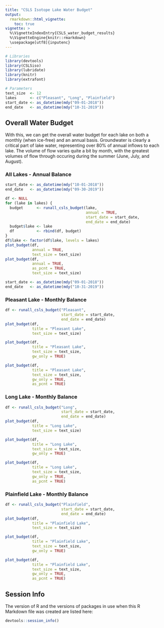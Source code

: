 ```yaml
---
title: "CSLS Isotope Lake Water Budget"
output: 
  rmarkdown::html_vignette:
    toc: true
vignette: >
  %\VignetteIndexEntry{CSLS_water_budget_results}
  %\VignetteEngine{knitr::rmarkdown}
  \usepackage[utf8]{inputenc}
---
```


```r
# Libraries
library(devtools)
library(CSLSiso)
library(lubridate)
library(knitr)
library(extrafont)

# Parameters
text_size  <- 12
lakes      <- c("Pleasant", "Long", "Plainfield")
start_date <- as_datetime(mdy("09-01-2018"))
end_date   <- as_datetime(mdy("10-31-2019"))

```

## Overall Water Budget
With this, we can get the overall water budget for each lake on both a monthly
(when ice-free) and an annual basis. Groundwater is clearly a critical part of
lake water, representing over 80% of annual inflows to each lake. The volume of
flow varies quite a bit by month, with the greatest volumes of flow through
occuring during the summer (June, July, and August).

### All Lakes - Annual Balance
```r
start_date <- as_datetime(mdy("10-01-2018"))
end_date   <- as_datetime(mdy("09-30-2019"))

df <- NULL
for (lake in lakes) {
  budget      <- runall_csls_budget(lake, 
                                    annual = TRUE, 
                                    start_date = start_date,
                                    end_date = end_date)
  budget$lake <- lake
  df          <- rbind(df, budget)
}
df$lake <- factor(df$lake, levels = lakes)
plot_budget(df, 
            annual = TRUE, 
            text_size = text_size)
plot_budget(df, 
            annual = TRUE, 
            as_pcnt = TRUE, 
            text_size = text_size)

start_date <- as_datetime(mdy("09-01-2018"))
end_date   <- as_datetime(mdy("10-31-2019"))
```

### Pleasant Lake - Monthly Balance
```r
df <- runall_csls_budget("Pleasant", 
                         start_date = start_date, 
                         end_date = end_date)
plot_budget(df, 
            title = "Pleasant Lake",
            text_size = text_size)
```

```r
plot_budget(df, 
            title = "Pleasant Lake",
            text_size = text_size,
            gw_only = TRUE)
```

```r
plot_budget(df, 
            title = "Pleasant Lake",
            text_size = text_size,
            gw_only = TRUE,
            as_pcnt = TRUE)
```

### Long Lake - Monthly Balance
```r
df <- runall_csls_budget("Long", 
                         start_date = start_date, 
                         end_date = end_date)
plot_budget(df, 
            title = "Long Lake",
            text_size = text_size)
```

```r
plot_budget(df, 
            title = "Long Lake",
            text_size = text_size,
            gw_only = TRUE)
```

```r
plot_budget(df, 
            title = "Long Lake",
            text_size = text_size,
            gw_only = TRUE,
            as_pcnt = TRUE)
```

### Plainfield Lake - Monthly Balance
```r
df <- runall_csls_budget("Plainfield", 
                         start_date = start_date, 
                         end_date = end_date)
plot_budget(df, 
            title = "Plainfield Lake",
            text_size = text_size)
```

```r
plot_budget(df, 
            title = "Plainfield Lake",
            text_size = text_size,
            gw_only = TRUE)
```

```r
plot_budget(df, 
            title = "Plainfield Lake",
            text_size = text_size,
            gw_only = TRUE,
            as_pcnt = TRUE)
```

## Session Info

The version of R and the versions of packages in use when this R Markdown file
was created are listed here:

```r
devtools::session_info()
```
